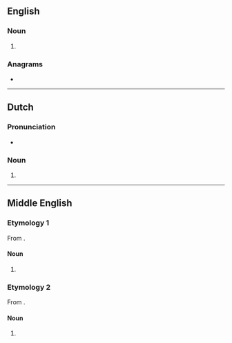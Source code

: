 ==English==

===Noun===
{{head|en|noun form}}

# {{plural of|en|panne}}

===Anagrams===
* {{anagrams|en|a=aennps|Pennas}}

----

==Dutch==

===Pronunciation===
* {{audio|nl|Nl-pannes.ogg|Audio}}

===Noun===
{{head|nl|noun plural form}}

# {{plural of|nl|panne}}

----

==Middle English==

===Etymology 1===
From {{inh|enm|ang|panne}}.

====Noun====
{{head|en|noun form}}

# {{plural of|en|panne|t=pan|id=pan}}

===Etymology 2===
From {{bor|enm|fro|panne}}.

====Noun====
{{head|en|noun form}}

# {{plural of|en|panne|t=reinforcing plank |id=reinforcing plank}}